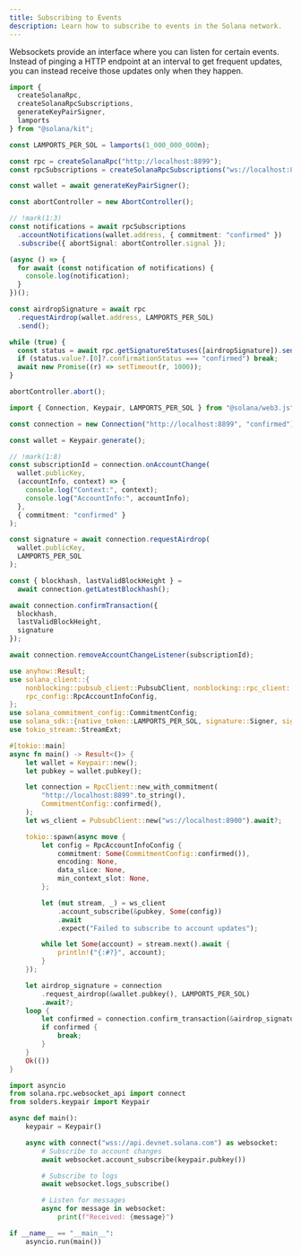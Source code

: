 ```yaml
---
title: Subscribing to Events
description: Learn how to subscribe to events in the Solana network.
---
```


Websockets provide an interface where you can listen for certain events. Instead
of pinging a HTTP endpoint at an interval to get frequent updates, you can
instead receive those updates only when they happen.

<CodeTabs storage="cookbook">

```ts !! title="Kit"
import {
  createSolanaRpc,
  createSolanaRpcSubscriptions,
  generateKeyPairSigner,
  lamports
} from "@solana/kit";

const LAMPORTS_PER_SOL = lamports(1_000_000_000n);

const rpc = createSolanaRpc("http://localhost:8899");
const rpcSubscriptions = createSolanaRpcSubscriptions("ws://localhost:8900");

const wallet = await generateKeyPairSigner();

const abortController = new AbortController();

// !mark(1:3)
const notifications = await rpcSubscriptions
  .accountNotifications(wallet.address, { commitment: "confirmed" })
  .subscribe({ abortSignal: abortController.signal });

(async () => {
  for await (const notification of notifications) {
    console.log(notification);
  }
})();

const airdropSignature = await rpc
  .requestAirdrop(wallet.address, LAMPORTS_PER_SOL)
  .send();

while (true) {
  const status = await rpc.getSignatureStatuses([airdropSignature]).send();
  if (status.value?.[0]?.confirmationStatus === "confirmed") break;
  await new Promise((r) => setTimeout(r, 1000));
}

abortController.abort();
```

```ts !! title="Legacy"
import { Connection, Keypair, LAMPORTS_PER_SOL } from "@solana/web3.js";

const connection = new Connection("http://localhost:8899", "confirmed");

const wallet = Keypair.generate();

// !mark(1:8)
const subscriptionId = connection.onAccountChange(
  wallet.publicKey,
  (accountInfo, context) => {
    console.log("Context:", context);
    console.log("AccountInfo:", accountInfo);
  },
  { commitment: "confirmed" }
);

const signature = await connection.requestAirdrop(
  wallet.publicKey,
  LAMPORTS_PER_SOL
);

const { blockhash, lastValidBlockHeight } =
  await connection.getLatestBlockhash();

await connection.confirmTransaction({
  blockhash,
  lastValidBlockHeight,
  signature
});

await connection.removeAccountChangeListener(subscriptionId);
```

```rust !! title="Rust"
use anyhow::Result;
use solana_client::{
    nonblocking::pubsub_client::PubsubClient, nonblocking::rpc_client::RpcClient,
    rpc_config::RpcAccountInfoConfig,
};
use solana_commitment_config::CommitmentConfig;
use solana_sdk::{native_token::LAMPORTS_PER_SOL, signature::Signer, signer::keypair::Keypair};
use tokio_stream::StreamExt;

#[tokio::main]
async fn main() -> Result<()> {
    let wallet = Keypair::new();
    let pubkey = wallet.pubkey();

    let connection = RpcClient::new_with_commitment(
        "http://localhost:8899".to_string(),
        CommitmentConfig::confirmed(),
    );
    let ws_client = PubsubClient::new("ws://localhost:8900").await?;

    tokio::spawn(async move {
        let config = RpcAccountInfoConfig {
            commitment: Some(CommitmentConfig::confirmed()),
            encoding: None,
            data_slice: None,
            min_context_slot: None,
        };

        let (mut stream, _) = ws_client
            .account_subscribe(&pubkey, Some(config))
            .await
            .expect("Failed to subscribe to account updates");

        while let Some(account) = stream.next().await {
            println!("{:#?}", account);
        }
    });

    let airdrop_signature = connection
        .request_airdrop(&wallet.pubkey(), LAMPORTS_PER_SOL)
        .await?;
    loop {
        let confirmed = connection.confirm_transaction(&airdrop_signature).await?;
        if confirmed {
            break;
        }
    }
    Ok(())
}
```

```py !! title="Python"
import asyncio
from solana.rpc.websocket_api import connect
from solders.keypair import Keypair

async def main():
    keypair = Keypair()

    async with connect("wss://api.devnet.solana.com") as websocket:
        # Subscribe to account changes
        await websocket.account_subscribe(keypair.pubkey())

        # Subscribe to logs
        await websocket.logs_subscribe()

        # Listen for messages
        async for message in websocket:
            print(f"Received: {message}")

if __name__ == "__main__":
    asyncio.run(main())
```

</CodeTabs>
